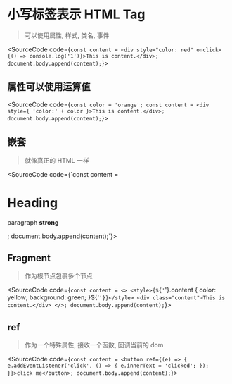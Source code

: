 
# 小写标签表示 HTML Tag

> 可以使用属性, 样式, 类名, 事件

<SourceCode code={`const content = <div style="color: red" onclick={() => console.log('1')}>This is content.</div>;
document.body.append(content);`}></SourceCode>

## 属性可以使用运算值

<SourceCode code={`const color = 'orange';
const content = <div style={ 'color:' + color }>This is content.</div>;
document.body.append(content);`}></SourceCode>

## 嵌套

> 就像真正的 HTML 一样

<SourceCode code={`const content = <div>
    <h1>Heading</h1>
    <p>paragraph <strong>strong</strong></p>
</div>;
document.body.append(content);`}></SourceCode>

## Fragment

> 作为根节点包裹多个节点

<SourceCode code={`const content = <>
    <style>{${'`'}.content { color: yellow; background: green; }${'`'}}</style>
    <div class="content">This is content.</div>
</>;
document.body.append(content);`}></SourceCode>

## ref

> 作为一个特殊属性, 接收一个函数, 回调当前的 dom

<SourceCode code={`const content = <button ref={(e) => {
    e.addEventListener('click', () => {
        e.innerText = 'clicked';
    });
}}>click me</button>;
document.body.append(content);`}></SourceCode>